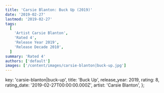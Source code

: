 ```yaml
---
title: 'Carsie Blanton: Buck Up (2019)'
date: '2019-02-27'
lastmod: '2019-02-27'
tags:
  [
    'Artist Carsie Blanton',
    'Rated 4',
    'Release Year 2019',
    'Release Decade 2010',
  ]
summary: 'Rated 4'
authors: ['default']
images: ['/content/images/carsie-blanton|buck-up.jpg']
---
```


  key: 'carsie-blanton|buck-up',
  title: 'Buck Up',
  release_year: 2019,
  rating: 8,
  rating_date: '2019-02-27T00:00:00.000Z',
  artist: 'Carsie Blanton',
};

<MusicRating data={data} />
